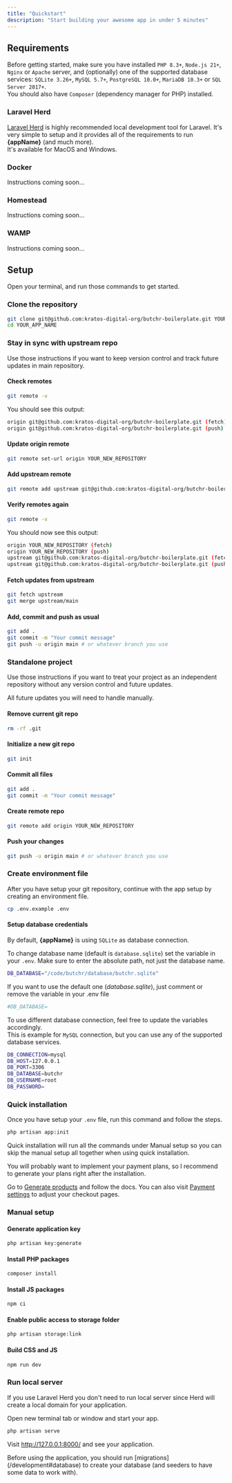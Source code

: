 ```yaml
---
title: "Quickstart"
description: "Start building your awesome app in under 5 minutes"
---
```



## Requirements

Before getting started, make sure you have installed `PHP 8.3+`, `Node.js 21+`, `Nginx` or `Apache` server, and (optionally) one of the supported database services: `SQLite 3.26+`, `MySQL 5.7+`, `PostgreSQL 10.0+`, `MariaDB 10.3+` or `SQL Server 2017+`.<br />
You should also have `Composer` (dependency manager for PHP) installed.

### Laravel Herd

[Laravel Herd](https://herd.laravel.com/) is highly recommended local development tool for Laravel. It's very simple to setup and it provides all of the requirements to run **{appName}** (and much more).<br />
It's available for MacOS and Windows.

### Docker

Instructions coming soon...

### Homestead

Instructions coming soon...

### WAMP

Instructions coming soon...

## Setup

Open your terminal, and run those commands to get started.

### Clone the repository

```bash
git clone git@github.com:kratos-digital-org/butchr-boilerplate.git YOUR_APP_NAME
cd YOUR_APP_NAME
```

### Stay in sync with upstream repo

Use those instructions if you want to keep version control and track future updates in main repository.

#### Check remotes

```bash
git remote -v
```

You should see this output:

```bash
origin git@github.com:kratos-digital-org/butchr-boilerplate.git (fetch)
origin git@github.com:kratos-digital-org/butchr-boilerplate.git (push)
```

#### Update origin remote

```bash
git remote set-url origin YOUR_NEW_REPOSITORY
```

#### Add upstream remote

```bash
git remote add upstream git@github.com:kratos-digital-org/butchr-boilerplate.git
```

#### Verify remotes again

```bash
git remote -v
```

You should now see this output:

```bash
origin YOUR_NEW_REPOSITORY (fetch)
origin YOUR_NEW_REPOSITORY (push)
upstream git@github.com:kratos-digital-org/butchr-boilerplate.git (fetch)
upstream git@github.com:kratos-digital-org/butchr-boilerplate.git (push)
```

#### Fetch updates from upstream

```bash
git fetch upstream
git merge upstream/main
```

#### Add, commit and push as usual

```bash
git add .
git commit -m "Your commit message"
git push -u origin main # or whatever branch you use
```

### Standalone project

Use those instructions if you want to treat your project as an independent repository without any version control and future updates.

All future updates you will need to handle manually.

#### Remove current git repo

```bash
rm -rf .git
```

#### Initialize a new git repo

```bash
git init
```

#### Commit all files

```bash
git add .
git commit -m "Your commit message"
```

#### Create remote repo

```bash
git remote add origin YOUR_NEW_REPOSITORY
```

#### Push your changes

```bash
git push -u origin main # or whatever branch you use
```

### Create environment file

After you have setup your git repository, continue with the app setup by creating an environment file.

```bash
cp .env.example .env
```

#### Setup database credentials

By default, **{appName}** is using `SQLite` as database connection.

To change database name (default is `database.sqlite`) set the variable in your `.env`. Make sure to enter the absolute path, not just the database name.

```bash
DB_DATABASE="/code/butchr/database/butchr.sqlite"
```

If you want to use the default one (_database.sqlite_), just comment or remove the variable in your .env file

```bash
#DB_DATABASE=
```

To use different database connection, feel free to update the variables accordingly.<br />
This is example for `MySQL` connection, but you can use any of the supported database services.

```bash
DB_CONNECTION=mysql
DB_HOST=127.0.0.1
DB_PORT=3306
DB_DATABASE=butchr
DB_USERNAME=root
DB_PASSWORD=
```

### Quick installation

Once you have setup your `.env` file, run this command and follow the steps.

```bash
php artisan app:init
```

<Info>
  Quick installation will run all the commands under Manual setup so you can
  skip the manual setup all together when using quick installation.
</Info>

You will probably want to implement your payment plans, so I recommend to generate your plans right after the installation.

Go to [Generate products](/payments/stripe#generate-products) and follow the docs. You can also visit [Payment settings](/payments/settings) to adjust your checkout pages.

### Manual setup

#### Generate application key

```bash
php artisan key:generate
```

#### Install PHP packages

```bash
composer install
```

#### Install JS packages

```bash
npm ci
```

#### Enable public access to storage folder

```bash
php artisan storage:link
```

#### Build CSS and JS

```bash
npm run dev
```

### Run local server

<Info>
  If you use Laravel Herd you don't need to run local server since Herd will
  create a local domain for your application.
</Info>

Open new terminal tab or window and start your app.

```bash
php artisan serve
```

Visit http://127.0.0.1:8000/ and see your application.

<Warning>
  Before using the application, you should run
  [migrations](/development#database) to create your database (and seeders to
  have some data to work with).
</Warning>
